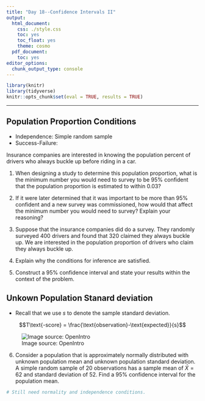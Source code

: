 ```yaml
---
title: "Day 18--Confidence Intervals II"
output:
  html_document:
    css: ./style.css
    toc: yes
    toc_float: yes
    theme: cosmo
  pdf_document:
    toc: yes
editor_options:
  chunk_output_type: console
---
```

  
```r
library(knitr)
library(tidyverse)
knitr::opts_chunk$set(eval = TRUE, results = TRUE)
```

---

## Population Proportion Conditions

+ Independence: Simple random sample
+ Success-Failure: 


Insurance companies are interested in knowing the population percent of drivers who always buckle up before riding in a car. 

1. When designing a study to determine this population proportion, what is the minimum number you would need to survey to be $95 \%$ confident that the population proportion is estimated to within $0.03$?

2. If it were later determined that it was important to be more than $95 \%$ confident and a new survey was commissioned, how would that affect the minimum number you would need to survey? Explain your reasoning?

3. Suppose that the insurance companies did do a survey. They randomly surveyed $400$ drivers and found that $320$ claimed they always buckle up. We are interested in the population proportion of drivers who claim they always buckle up.

4. Explain why the conditions for inference are satisfied.

5. Construct a $95\%$ confidence interval and state your results within the context of the problem.


## Unkown Population Stanard deviation

+ Recall that we use $s$ to denote the sample standard deviation.

$$T\text{-score} = \frac{\text{observation}-\text{expected}}{s}$$

![Image source: OpenIntro](t-dist.png)

6. Consider a population that is approximately normally distributed with unknown population mean and unknown population standard deviation. A simple random sample of $20$ observations has a sample mean of $\bar{X}=62$ and standard deviation of $52$. Find a $95 \%$ confidence interval for the population mean. 

```r
# Still need normality and independence conditions.

```

